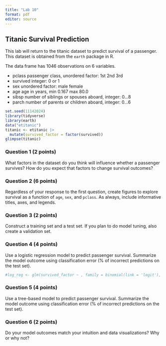 ```yaml
---
title: "Lab 10"
format: pdf
editor: source
---
```


## Titanic Survival Prediction

This lab will return to the titanic dataset to predict survival of a passenger. This dataset is obtained from the `earth` package in R.

The data frame has 1046 observations on 6 variables.

- pclass	passenger class, unordered factor: 1st 2nd 3rd
- survived	integer: 0 or 1
- sex	unordered factor: male female
- age	age in years, min 0.167 max 80.0
- sibsp	number of siblings or spouses aboard, integer: 0...8
- parch	number of parents or children aboard, integer: 0...6


```r
set.seed(11142024)
library(tidyverse)
library(earth)
data("etitanic")
titanic <- etitanic |>
  mutate(survived_factor = factor(survived))
glimpse(titanic)
```

### Question 1 (2 points)

What factors in the dataset do you think will influence whether a passenger survives? How do you expect that factors to change survival outcomes?


### Question 2 (6 points)

Regardless of your response to the first question, create figures to explore survival as a function of `age`, `sex`, and `pclass`. As always, include informative titles, axes, and legends.




### Question 3 (2 points)

Construct a training set and a test set. If you plan to do model tuning, also create a validation set.



### Question 4 (4 points)

Use a logistic regression model to predict passenger survival. Summarize the model outcome using classification error (% of incorrect predictions on the test set).

```r
#log_reg <- glm(survived_factor ~ , family = binomial(link = 'logit'), data = train_titanic)

```



### Question 5 (4 points)

Use a tree-based model to predict passenger survival. Summarize the model outcome using classification error (% of incorrect predictions on the test set).



### Question 6 (2 points)

Do your model outcomes match your intuition and data visualizations? Why or why not?

